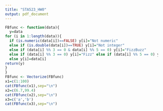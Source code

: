 ```yaml
---
title: "STA523_HW0"
output: pdf_document
---
```


```r

FBfunc <- function(data){
  y=data
for (i in 1:length(data)){
  if (is.numeric(data[i])==FALSE) y[i]="Not numeric"
  else if (is.double(data[i])==TRUE) y[i]="Not integer"
  else if (data[i] %% 3 == 0 & data[i] %% 5 == 0) y[i]="FizzBuzz" 
  else if (data[i] %% 3 == 0) y[i]="Fizz" else if (data[i] %% 5 == 0) y[i]="Buzz" 
  else y[i]=data[i] 
return(y)
}
}
FBfunc <- Vectorize(FBfunc)
x1=c(1:100)
cat(FBfunc(x1),sep="\n")
x2=c(6.7,99.4)
cat(FBfunc(x2),sep="\n")
x3=c('a','b')
cat(FBfunc(x3),sep="\n")

```
